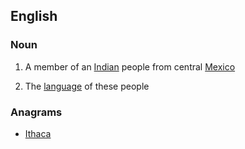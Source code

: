 ==English==

===Noun===
{{en-noun|s|-}}

# {{context|countable|lang=en}} A member of an [[Indian]] people from central [[Mexico]]
# {{context|uncountable|lang=en}} The [[language]] of these people

===Anagrams===
* [[Ithaca#English|Ithaca]]
